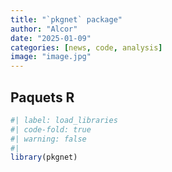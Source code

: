 ```yaml
---
title: "`pkgnet` package"
author: "Alcor"
date: "2025-01-09"
categories: [news, code, analysis]
image: "image.jpg"
---
```


## Paquets R

```r
#| label: load_libraries
#| code-fold: true
#| warning: false
#| 
library(pkgnet)

```



